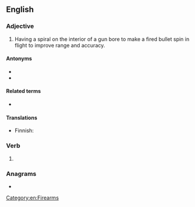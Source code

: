 ==English==

===Adjective===
{{en-adj|-}}

# {{lb|en|firearms}} Having a spiral on the interior of a gun bore to make a fired bullet spin in flight to improve range and accuracy.

====Antonyms====
* {{l|en|smoothbore}}
* {{l|en|unrifled}}

====Related terms====
* {{l|en|rifle}}

====Translations====
{{trans-top|having a spiral groove on the inside of a gun barrel}}
* Finnish: {{t|fi|rihlattu}}
{{trans-mid}}
{{trans-bottom}}

===Verb===
{{head|en|verb form}}

# {{en-past of|rifle}}

===Anagrams===
* {{anagrams|en|a=defilr|Fidler|Friedl}}

[[Category:en:Firearms]]